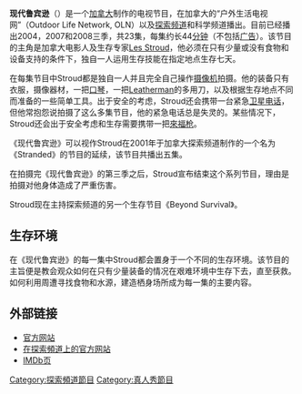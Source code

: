 {{expand|time=2009-08-09T13:19:37+00:00}}
{{primarysources|time=2009-08-09T13:19:37+00:00}}

{{Infobox television
 | show_name = 现代鲁宾逊
 | image=
 | caption = ''Survivorman'' logo
 | genre = 實境冒險
 | creator = Les Stroud
 | writer = Les Stroud
 | director = Les Stroud
 | starring = Les Stroud
 | country = {{CAN}}
 | language = 英文
 | num_seasons = 3
 | num_episodes = 23
 | list_episodes = 
 | executive_producer = Les Stroud
 | editor = Andy Peterson
 | cinematography = Les Stroud
 | camera = Les Stroud
 | runtime = 44分鐘 (不含廣告)
 | company = Cream Productions<br/>Wilderness Spirit Productions
 | picture format = [[480i|480i]] season 1 [[1080i|1080i]] season 2, 3
 | distributor = [[OLN|OLN]]
 | network = [[OLN|OLN]]<br>[[探索頻道|探索頻道]]
 | first_aired = {{Start date|2004|10|13}}
 | last_aired = {{End date|2015|12|19}}
 | status = 重播
 | preceded_by = ''Stranded''
 | website = https://web.archive.org/web/20090422130457/http://www.survivorman.ca/
}}
'''现代鲁宾逊'''（{{lang-en|''Survivorman''}}）是一个[[加拿大|加拿大]]制作的电视节目，在加拿大的“户外生活电视网”（Outdoor Life Network, OLN）以及[[探索频道|探索频道]]和科学频道播出。目前已经播出2004，2007和2008三季，共23集，每集约长44[[分钟|分钟]]（不包括[[广告|广告]]）。该节目的主角是加拿大电影人及生存专家[[Les_Stroud|Les Stroud]]，他必须在只有少量或没有食物和设备支持的条件下，独自一人运用生存技能在指定地点生存七天。

在每集节目中Stroud都是独自一人并且完全自己操作[[摄像机|摄像机]]拍摄。他的装备只有衣服，摄像器材，一把[[口琴|口琴]]，一把[[萊澤曼|Leatherman]]的多用刀，以及根据生存地点不同而准备的一些简单工具。出于安全的考虑，Stroud还会携带一台紧急[[卫星电话|卫星电话]]，但他常抱怨说拍摄了这么多集节目，他的紧急电话总是失灵的。某些情况下，Stroud还会出于安全考虑和生存需要携带一把[[來福枪|來福枪]]。

《现代鲁宾逊》可以视作Stroud在2001年于加拿大探索频道制作的一个名为《Stranded》的节目的延续，该节目共播出五集。

在拍摄完《现代鲁宾逊》的第三季之后，Stroud宣布结束这个系列节目，理由是拍摄对他身体造成了严重伤害。

Stroud现在主持探索频道的另一个生存节目《Beyond Survival》。

==生存环境==
在《现代鲁宾逊》的每一集中Stroud都会置身于一个不同的生存环境。该节目的主旨便是教会观众如何在只有少量装备的情况在艰难环境中生存下去，直至获救。如何利用周遭寻找食物和水源，建造栖身场所成为每一集的主要内容。

==外部链接==
*[https://web.archive.org/web/20090422130457/http://www.survivorman.ca/ 官方网站]
*[http://dsc.discovery.com/fansites/survivorman/survivorman.html 在探索頻道上的官方网站] {{Wayback|url=http://dsc.discovery.com/fansites/survivorman/survivorman.html |date=20090629021231 }}
*[http://www.imdb.com/title/tt0770659/ IMDb页] {{Wayback|url=http://www.imdb.com/title/tt0770659/ |date=20090220025943 }}

{{DEFAULTSORT:Survivorman}}
[[Category:探索頻道節目|Category:探索頻道節目]]
[[Category:真人秀節目|Category:真人秀節目]]